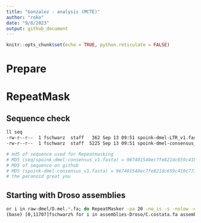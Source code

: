 ```yaml
---
title: "Gonzalez - analysis (MCTE)"
author: "roko"
date: "9/8/2023"
output: github_document
---
```


```r
knitr::opts_chunk$set(echo = TRUE, python.reticulate = FALSE)
```


# Prepare

# RepeatMask 
## Sequence check
```bash
ll seq
-rw-r--r--  1 fschwarz  staff   362 Sep 13 09:51 spoink-dmel-LTR_v1.fasta
-rw-r--r--  1 fschwarz  staff  5225 Sep 13 09:51 spoink-dmel-consensus_v1.fasta

# md5 of sequence used for Repeatmasking
# MD5 (seq/spoink-dmel-consensus_v1.fasta) = 967401540ec7fe821dc659c410c7731a
# MD5 of sequence on github
# MD5 (spoink-dmel-consensus_v1.fasta) = 967401540ec7fe821dc659c410c7731a
# the paranoid great you
```

## Starting with Droso assemblies
```bash
or i in raw-dmel/D.mel.*.fa; do RepeatMasker -pa 20 -no_is -s -nolow -dir rm/MCTE -lib seqs/MCTE.fasta $i;done
(base) [0,11707]fschwarz% for i in assemblies-Droso/C.costata.fa assemblies-Droso/D.aff.chauv..fa assemblies-Droso/D.ambigua.fa assemblies-Droso/D.americana.fa assemblies-Droso/D.ananassae.fa assemblies-Droso/D.arawakana.fa assemblies-Droso/D.biarmipes.fa assemblies-Droso/D.bipectinata.fa assemblies-Droso/D.bocqueti.fa assemblies-Droso/D.cardini.fa assemblies-Droso/D.carrolli.fa assemblies-Droso/D.dunni.fa assemblies-Droso/D.elegans.fa assemblies-Droso/D.equinoxialis.fa assemblies-Droso/D.ercepeae.fa assemblies-Droso/D.erecta.fa assemblies-Droso/D.eugracilis.fa assemblies-Droso/D.ficusphila.fa assemblies-Droso/D.funebris.fa assemblies-Droso/D.fuyamai.fa assemblies-Droso/D.grimshawi.fa assemblies-Droso/D.immigrans.12.fa assemblies-Droso/D.immigrans.k17.fa assemblies-Droso/D.insularis.fa assemblies-Droso/D.jambulina.fa assemblies-Droso/D.kikkawai.fa assemblies-Droso/D.kurseongensis.fa assemblies-Droso/D.littoralis.fa assemblies-Droso/D.mal.mal..fa assemblies-Droso/D.mal.pallens.fa assemblies-Droso/D.mau.01.fa assemblies-Droso/D.mau.R31.fa assemblies-Droso/D.mau.R32.fa assemblies-Droso/D.mau.R39.fa assemblies-Droso/D.mau.R61.fa assemblies-Droso/D.mel.Es_Ten.fa assemblies-Droso/D.mel.Iso1.fa assemblies-Droso/D.mel.Pi2.fa assemblies-Droso/D.mel.RAL176.fa assemblies-Droso/D.mel.RAL732.fa assemblies-Droso/D.mel.RAL737.fa assemblies-Droso/D.mel.RAL91.fa assemblies-Droso/D.mel.SE_Sto.fa assemblies-Droso/D.mojavensis.fa assemblies-Droso/D.murphyi.fa assemblies-Droso/D.neocordata.fa assemblies-Droso/D.obscura.fa assemblies-Droso/D.oshimai.fa assemblies-Droso/D.parabipectinata.fa assemblies-Droso/D.paulistorum.06.fa assemblies-Droso/D.paulistorum.12.fa assemblies-Droso/D.persimilis.fa assemblies-Droso/D.prosaltans.fa assemblies-Droso/D.pruinosa.fa assemblies-Droso/D.pseuan.nigrens.fa assemblies-Droso/D.pseuan.pseuan..fa assemblies-Droso/D.pseudoobscura.fa assemblies-Droso/D.quadrilineata.fa assemblies-Droso/D.repleta.fa assemblies-Droso/D.repletoides.fa assemblies-Droso/D.rhopaloa.fa assemblies-Droso/D.rufa.fa assemblies-Droso/D.saltans.fa assemblies-Droso/D.sechellia.fa assemblies-Droso/D.sim.006.fa assemblies-Droso/D.sim.SZ129.fa assemblies-Droso/D.sim.SZ232.fa assemblies-Droso/D.sp.14030-0761.01.fa assemblies-Droso/D.sp.st01m.fa assemblies-Droso/D.sproati.fa assemblies-Droso/D.sturtevanti.fa assemblies-Droso/D.subobscura.fa assemblies-Droso/D.subpulchrella.fa assemblies-Droso/D.sucinea.fa assemblies-Droso/D.takahashii.fa assemblies-Droso/D.teissieri.273.3.fa assemblies-Droso/D.teissieri.ct02.fa assemblies-Droso/D.triauraria.fa assemblies-Droso/D.tristis.fa assemblies-Droso/D.tropicalis.fa assemblies-Droso/D.varians.fa assemblies-Droso/D.virilis.fa assemblies-Droso/D.willistoni.00.fa assemblies-Droso/D.willistoni.17.fa assemblies-Droso/D.yakuba.fa assemblies-Droso/L.clarofinis.fa assemblies-Droso/L.collinella.fa assemblies-Droso/L.magnipectinata.fa assemblies-Droso/L.mommai.fa assemblies-Droso/L.stackelbergi.fa assemblies-Droso/L.varia.fa assemblies-Droso/S.graminum.fa assemblies-Droso/S.hsui.fa assemblies-Droso/S.montana.fa assemblies-Droso/S.pallida.fa assemblies-Droso/Z.africanus.fa assemblies-Droso/Z.camerounensis.fa assemblies-Droso/Z.capensis.fa assemblies-Droso/Z.davidi.fa assemblies-Droso/Z.gabonicus.fa assemblies-Droso/Z.ghesquierei.fa assemblies-Droso/Z.indianus.BS02.fa assemblies-Droso/Z.indianus.D18.fa assemblies-Droso/Z.indianus.R04.fa assemblies-Droso/Z.indianus.V01.fa assemblies-Droso/Z.inermis.fa assemblies-Droso/Z.kolodkinae.fa assemblies-Droso/Z.lachaisei.fa assemblies-Droso/Z.nigranus.fa assemblies-Droso/Z.ornatus.fa assemblies-Droso/Z.taronus.fa assemblies-Droso/Z.tsacasi.car7.fa assemblies-Droso/Z.tsacasi.jd01t.fa assemblies-Droso/Z.vittiger.fa; do RepeatMasker -pa 20 -no_is -s -nolow -dir rm/Droso -lib seq/spoink-dmel-consensus_v1.fasta $i;done
```
